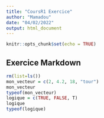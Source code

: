 ```yaml
---
title: "CoursR1 Exercice"
author: "Mamadou"
date: "04/02/2022"
output: html_document
---
```


```r
knitr::opts_chunk$set(echo = TRUE)
```

## Exercice Markdown
```r
rm(list=ls())
mon_vecteur = c(2, 4.2, 18, "tour")
mon_vecteur
typeof(mon_vecteur)
logique = c(TRUE, FALSE, T)
logique
typeof(logique)

```

